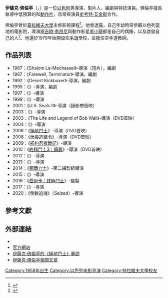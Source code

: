 {{noteTA
|G1=Movie
|G2=Show
}}
{{Infobox entertainer
| type = 導演
| name = 伊薩克·佛倫亭
| foreignname = Isaac Florentine
| image = Isaac director photo.jpeg
| caption = 佛倫亭在片場
| birth_name = 
| birth_date = {{Birth date|1958|7|28}}
| birth_place = 以色列
| nationality = 以色列
| alma_mater = [[臺拉維夫大學|臺拉維夫大學]]
| occupation = 導演，製片人，編劇，特技演員
| years_active = 1987年至今
| spouse = 
| awards = 
}}
'''伊薩克·佛倫亭'''（{{lang-en|Isaac Florentine}}，{{bd|1958年|7月28日}}）是一位[[以色列|以色列]]男導演、製片人、編劇與特技演員。佛倫亭擅長執導中低預算的{{le|武術片|Martial arts film}}和[[動作片|動作片]]，且常與演員[[史考特·艾金斯|史考特·艾金斯]]合作。

佛倫亭曾於[[臺拉維夫大學|臺拉維夫大學]]主修影視課程<ref>{{IMDb name|0282708}}</ref>。他曾透露，自己年幼時常參觀以色列當地的電影院，導演[[塞吉歐·李昂尼|塞吉歐·李昂尼]]與動作影星[[李小龍|李小龍]]都是自己的偶像，以及啟發自己的人<ref>{{Cite book|title=Life of Action: Interviews with the Men and Women of Martial Arts and Action Cinema|last=Fury|first=Mike|publisher=Mill City Press|year=2015|isbn=1634133528|location=USA|pages=253–254|via=}}</ref>。他還於1979年始開設[[空手道|空手道]]學校，並擔任空手道教師。

==作品列表==
*1987：《Shalom La-Mechassel》-導演（短片），編劇
*1987：《Farewell, Terminator》-導演，編劇
*1992：《Desert Kickboxer》-導演，編劇
*1995：《{{le|薩瓦特 (電影)|Savate (film)|薩瓦特}}》-導演，編劇
*1997：《{{le|黑道特戰隊|High Voltage (1997 film)}}》-導演
*1999：《{{le|魔鬼駭客|Bridge of Dragons}}》-導演
*2001：《U.S. Seals II》-導演（錄影帶首映）
*2003：《{{le|陷入敵陣|Special Forces (2003 film)}}》-導演
*2003：《The Life and Legend of Bob Wall》-導演（DVD首映）
*2004：《{{le|龍之詛咒|Max Havoc: Curse of the Dragon}}》-導演
*2006：《[[絕地鬥士|絕地鬥士]]》-導演（DVD首映）
*2008：《[[伏毒追緝令|伏毒追緝令]]》-導演（DVD首映）
*2009：《[[紐約忍者戰記|紐約忍者戰記]]》-導演
*2010：《[[終極鬥士3：贖罪|終極鬥士3：贖罪]]》-導演（DVD首映）
*2012：《{{le|刺客的子彈|Assassin's Bullet}}》-導演
*2013：《{{le|紐約忍者戰記2之戰無不克|Ninja: Shadow of a Tear}}》-導演
*2014：《[[鋼鐵力士|鋼鐵力士]]》-第二攝製組導演
*2015：《{{le|槍殺近距離|Close Range}}》-導演
*2016：《[[伯伊卡：終極鬥士|伯伊卡：終極鬥士]]》-監製
*2017：《{{le|復仇行動 (電影)|Acts of Vengeance (film)|復仇行動}}》-導演
*2020：《倒数追魂》（''Seized''）-導演

==參考文獻==
{{reflist|30em}}

==外部連結==
*{{IMDb name|0282708}}
*[https://web.archive.org/web/20110202101129/http://isaacflorentine.com/ 官方網站]
*[https://web.archive.org/web/20100926081018/http://www.undisputed2-themovie.com/interviews/ 伊薩克·佛倫亭的《絕地鬥士》專訪]
*[https://web.archive.org/web/20100928192229/http://www.mikefury.net/blog/2010/09/isaac-florentine-redefining-action-one-kick-at-a-time.html 伊薩克·佛倫亭相關文章]

{{Isaac Florentine}}
{{Authority control}}

{{DEFAULTSORT:Florentine, Isaac}}
[[Category:1958年出生|Category:1958年出生]]
[[Category:以色列电影导演|Category:以色列电影导演]]
[[Category:特拉維夫大學校友|Category:特拉維夫大學校友]]